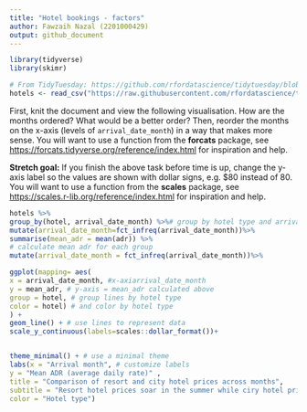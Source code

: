 ```yaml
---
title: "Hotel bookings - factors"
author: Fawzaih Nazal (2201000429)
output: github_document
---
```


```r
library(tidyverse)
library(skimr)
```

```r
# From TidyTuesday: https://github.com/rfordatascience/tidytuesday/blob/master/data/2020/2020-02-11/readme.md
hotels <- read_csv("https://raw.githubusercontent.com/rfordatascience/tidytuesday/master/data/2020/2020-02-11/hotels.csv")
```

First, knit the document and view the following visualisation.
How are the months ordered?
What would be a better order?
Then, reorder the months on the x-axis (levels of `arrival_date_month`) in a way that makes more sense.
You will want to use a function from the **forcats** package, see <https://forcats.tidyverse.org/reference/index.html> for inspiration and help.

**Stretch goal:** If you finish the above task before time is up, change the y-axis label so the values are shown with dollar signs, e.g. $80 instead of 80.
You will want to use a function from the **scales** package, see <https://scales.r-lib.org/reference/index.html> for inspiration and help.

```r
hotels %>%
group_by(hotel, arrival_date_month) %>%# group by hotel type and arrival month
mutate(arrival_date_month=fct_infreq(arrival_date_month))%>%
summarise(mean_adr = mean(adr)) %>%
# calculate mean adr for each group
mutate(arrival_date_month = fct_infreq(arrival_date_month))%>%

ggplot(mapping= aes(
x = arrival_date_month, #x-axiarrival_date_month
y = mean_adr, # y-axis = mean_adr calculated above
group = hotel, # group lines by hotel type
color = hotel) # and color by hotel type
) +
geom_line() + # use lines to represent data
scale_y_continuous(labels=scales::dollar_format())+


theme_minimal() + # use a minimal theme
labs(x = "Arrival month", # customize labels
y = "Mean ADR (average daily rate)" ,
title = "Comparison of resort and city hotel prices across months",
subtitle = "Resort hotel prices soar in the summer while ciry hotel prices remain relatively constant throughout the year",
color = "Hotel type")
```
